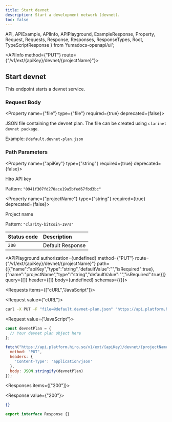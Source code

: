```yaml
---
title: Start devnet
description: Start a development network (devnet).
toc: false
---
```


  API,
  APIExample,
  APIInfo,
  APIPlayground,
  ExampleResponse,
  Property,
  Request,
  Requests,
  Response,
  Responses,
  ResponseTypes,
  Root,
  TypeScriptResponse
} from 'fumadocs-openapi/ui';

<Root baseUrl="https://api.platform.hiro.so">

<API>

<APIInfo method={"PUT"} route={"/v1/ext/{apiKey}/devnet/{projectName}"}>

## Start devnet

This endpoint starts a devnet service.

### Request Body

<Property name={"file"} type={"file"} required={true} deprecated={false}>
  
JSON file containing the devnet plan. The file can be created using `clarinet devnet package`.

<span>Example: `@default.devnet-plan.json`</span>

</Property>

### Path Parameters

<Property name={"apiKey"} type={"string"} required={true} deprecated={false}>

Hiro API key

<span>Pattern: `"0941f307fd270ace19a5bfed67fbd3bc"`</span>

</Property>

<Property name={"projectName"} type={"string"} required={true} deprecated={false}>

Project name

<span>Pattern: `"clarity-bitcoin-197s"`</span>

</Property>

| Status code | Description |
| :----------- | :----------- |
| `200` | Default Response |

<APIPlayground authorization={undefined} method={"PUT"} route={"/v1/ext/{apiKey}/devnet/{projectName}"} path={[{"name":"apiKey","type":"string","defaultValue":"","isRequired":true},{"name":"projectName","type":"string","defaultValue":"","isRequired":true}]} query={[]} header={[]} body={undefined} schemas={{}}>

</APIPlayground>

</APIInfo>

<APIExample>

<Requests items={["cURL","JavaScript"]}>

<Request value={"cURL"}>

```bash
curl -X PUT -F "file=@default.devnet-plan.json" "https://api.platform.hiro.so/v1/ext/{apiKey}/devnet/{projectName}"
```

</Request>

<Request value={"JavaScript"}>

```js
const devnetPlan = {
  // Your devnet plan object here
};

fetch("https://api.platform.hiro.so/v1/ext/{apiKey}/devnet/{projectName}", {
  method: "PUT",
  headers: {
    'Content-Type': 'application/json'
  },
  body: JSON.stringify(devnetPlan)
});
```

</Request>

</Requests>

<Responses items={["200"]}>

<Response value={"200"}>

<ResponseTypes>

<ExampleResponse>

```json
{}
```

</ExampleResponse>

<TypeScriptResponse>

```ts
export interface Response {}
```

</TypeScriptResponse>

</ResponseTypes>

</Response>

</Responses>

</APIExample>

</API>

</Root>
